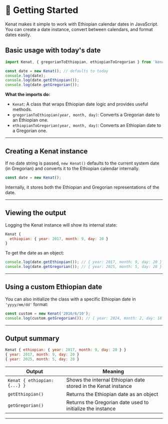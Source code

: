 # 🚀 Getting Started

Kenat makes it simple to work with Ethiopian calendar dates in JavaScript.  
You can create a date instance, convert between calendars, and format dates easily.

## Basic usage with today's date

```js filename="app.js" showLineNumbers {3}
import Kenat, { gregorianToEthiopian, ethiopianToGregorian } from 'kenat';

const date = new Kenat(); // defaults to today
console.log(date);
console.log(date.getEthiopian());
console.log(date.getGregorian());
````

**What the imports do:**

* `Kenat`: A class that wraps Ethiopian date logic and provides useful methods.
* `gregorianToEthiopian(year, month, day)`: Converts a Gregorian date to an Ethiopian one.
* `ethiopianToGregorian(year, month, day)`: Converts an Ethiopian date to a Gregorian one.

---

## Creating a Kenat instance

If no date string is passed, `new Kenat()` defaults to the current system date (in Gregorian) and converts it to the Ethiopian calendar internally.

```js
const date = new Kenat();
```

Internally, it stores both the Ethiopian and Gregorian representations of the date.

---

## Viewing the output

Logging the Kenat instance will show its internal state:

```js
Kenat {
  ethiopian: { year: 2017, month: 9, day: 20 }
}
```

To get the date as an object:

```js
console.log(date.getEthiopian()); // { year: 2017, month: 9, day: 20 }
console.log(date.getGregorian()); // { year: 2025, month: 5, day: 28 }
```

---

## Using a custom Ethiopian date

You can also initialize the class with a specific Ethiopian date in `'yyyy/mm/dd'` format:

```js
const custom = new Kenat('2016/6/10');
console.log(custom.getGregorian()); // { year: 2024, month: 2, day: 18 }
```

---

## Output summary

```js
Kenat { ethiopian: { year: 2017, month: 9, day: 20 } }
{ year: 2017, month: 9, day: 20 }
{ year: 2025, month: 5, day: 28 }
```

| Output                       | Meaning                                                        |
| ---------------------------- | -------------------------------------------------------------- |
| `Kenat { ethiopian: {...} }` | Shows the internal Ethiopian date stored in the Kenat instance |
| `getEthiopian()`             | Returns the Ethiopian date as an object                        |
| `getGregorian()`             | Returns the Gregorian date used to initialize the instance     |

---
